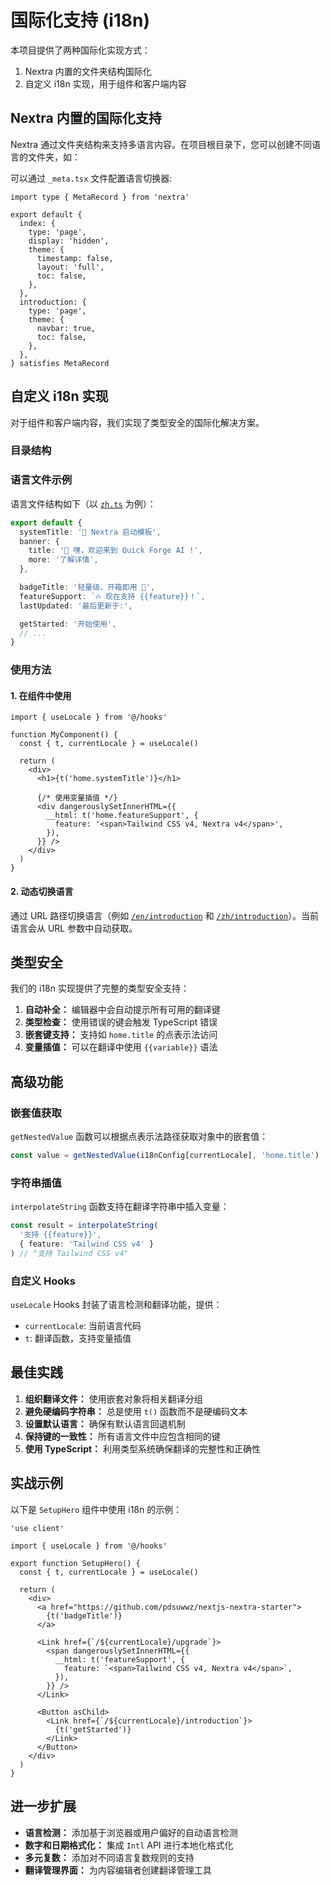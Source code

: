
# 国际化支持 (i18n)

本项目提供了两种国际化实现方式：
1. Nextra 内置的文件夹结构国际化
2. 自定义 i18n 实现，用于组件和客户端内容

## Nextra 内置的国际化支持

Nextra 通过文件夹结构来支持多语言内容。在项目根目录下，您可以创建不同语言的文件夹，如：

<FileTree>
  <FileTree.Folder name="src" defaultOpen>
    <FileTree.Folder name="content" defaultOpen>
      <FileTree.Folder name="en" defaultOpen>
        <FileTree.File name="_meta.tsx" active />
        <FileTree.File name="index.mdx" />
        <FileTree.File name="introduction.mdx" />
      </FileTree.Folder>
      <FileTree.Folder name="zh" defaultOpen>
        <FileTree.File name="_meta.tsx" active />
        <FileTree.File name="index.mdx" />
        <FileTree.File name="introduction.mdx" />
      </FileTree.Folder>
    </FileTree.Folder>
  </FileTree.Folder>
</FileTree>

可以通过 `_meta.tsx` 文件配置语言切换器:

```tsx
import type { MetaRecord } from 'nextra'

export default {
  index: {
    type: 'page',
    display: 'hidden',
    theme: {
      timestamp: false,
      layout: 'full',
      toc: false,
    },
  },
  introduction: {
    type: 'page',
    theme: {
      navbar: true,
      toc: false,
    },
  },
} satisfies MetaRecord
```

## 自定义 i18n 实现

对于组件和客户端内容，我们实现了类型安全的国际化解决方案。

### 目录结构

<FileTree>
  <FileTree.Folder name="src" defaultOpen>
    <FileTree.Folder name="i18n" defaultOpen>
      <FileTree.File name="index.ts" comment="核心功能和类型定义" />
      <FileTree.File name="en.ts" comment="英文 json 语言包" />
      <FileTree.File name="zh.ts" comment="中文 json 语言包" />
    </FileTree.Folder>
    <FileTree.Folder name="hooks" defaultOpen>
      <FileTree.File name="useLocale.ts" comment="封装好的通用 Hooks" />
    </FileTree.Folder>
  </FileTree.Folder>
</FileTree>

### 语言文件示例

语言文件结构如下（以 [`zh.ts`](https://github.com/pdsuwwz/nextjs-nextra-starter/blob/main/src/i18n/zh.ts) 为例）：

```typescript
export default {
  systemTitle: '🚀 Nextra 启动模板',
  banner: {
    title: '👋 嘿，欢迎来到 Quick Forge AI !',
    more: '了解详情',
  },

  badgeTitle: '轻量级、开箱即用 🎉',
  featureSupport: `🔥 现在支持 {{feature}}！`,
  lastUpdated: '最后更新于:',

  getStarted: '开始使用',
  // ...
}
```

### 使用方法

#### 1. 在组件中使用

```tsx
import { useLocale } from '@/hooks'

function MyComponent() {
  const { t, currentLocale } = useLocale()
  
  return (
    <div>
      <h1>{t('home.systemTitle')}</h1>
      
      {/* 使用变量插值 */}
      <div dangerouslySetInnerHTML={{
        __html: t('home.featureSupport', {
          feature: '<span>Tailwind CSS v4, Nextra v4</span>',
        }),
      }} />
    </div>
  )
}
```

#### 2. 动态切换语言

通过 URL 路径切换语言（例如 [`/en/introduction`](/en/introduction) 和 [`/zh/introduction`](/zh/introduction)）。当前语言会从 URL 参数中自动获取。

## 类型安全

我们的 i18n 实现提供了完整的类型安全支持：

1. **自动补全：** 编辑器中会自动提示所有可用的翻译键
2. **类型检查：** 使用错误的键会触发 TypeScript 错误
3. **嵌套键支持：** 支持如 `home.title` 的点表示法访问
4. **变量插值：** 可以在翻译中使用 `{{variable}}` 语法

## 高级功能

### 嵌套值获取

`getNestedValue` 函数可以根据点表示法路径获取对象中的嵌套值：

```typescript
const value = getNestedValue(i18nConfig[currentLocale], 'home.title')
```

### 字符串插值

`interpolateString` 函数支持在翻译字符串中插入变量：

```typescript
const result = interpolateString(
  '支持 {{feature}}', 
  { feature: 'Tailwind CSS v4' }
) // "支持 Tailwind CSS v4"
```

### 自定义 Hooks

`useLocale` Hooks 封装了语言检测和翻译功能，提供：

- `currentLocale`: 当前语言代码
- `t`: 翻译函数，支持变量插值

## 最佳实践

1. **组织翻译文件：** 使用嵌套对象将相关翻译分组
2. **避免硬编码字符串：** 总是使用 `t()` 函数而不是硬编码文本
3. **设置默认语言：** 确保有默认语言回退机制
4. **保持键的一致性：** 所有语言文件中应包含相同的键
5. **使用 TypeScript：** 利用类型系统确保翻译的完整性和正确性

## 实战示例

以下是 `SetupHero` 组件中使用 i18n 的示例：

```tsx
'use client'

import { useLocale } from '@/hooks'

export function SetupHero() {
  const { t, currentLocale } = useLocale()

  return (
    <div>
      <a href="https://github.com/pdsuwwz/nextjs-nextra-starter">
        {t('badgeTitle')}
      </a>
      
      <Link href={`/${currentLocale}/upgrade`}>
        <span dangerouslySetInnerHTML={{
          __html: t('featureSupport', {
            feature: `<span>Tailwind CSS v4, Nextra v4</span>`,
          }),
        }} />
      </Link>
      
      <Button asChild>
        <Link href={`/${currentLocale}/introduction`}>
          {t('getStarted')}
        </Link>
      </Button>
    </div>
  )
}
```

## 进一步扩展

- **语言检测：** 添加基于浏览器或用户偏好的自动语言检测
- **数字和日期格式化：** 集成 `Intl` API 进行本地化格式化
- **多元复数：** 添加对不同语言复数规则的支持
- **翻译管理界面：** 为内容编辑者创建翻译管理工具
